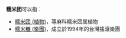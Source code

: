 '''糯米团'''可以指：
* [[糯米团_(植物)|糯米团 (植物)]]，荨麻科糯米团属植物
* [[糯米糰_(樂團)|糯米糰 (樂團)]]，成立於1994年的台灣搖滾樂團

{{消歧义|cat=三字消歧義}}